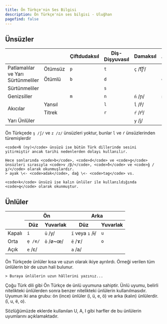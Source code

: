 ```yaml
---
title: Ön Türkçe'nin Ses Bilgisi
description: Ön Türkçe'nin ses bilgisi - Uluğhan
pagefind: false
---
```




## Ünsüzler

<table>
    <thead>
        <tr>
            <th style="width: 25%;"></th>
            <th style="width: 15%;"></th>
            <th>Çiftdudaksıl</th>
            <th>Diş-Dişyuvasıl</th>
            <th>Damaksıl</th>
            <th>Artdamaksıl</th>
            <th>Gırtlaksıl</th>
        </tr>
    </thead>
    <tbody>
        <tr>
            <td rowspan="2" class="category">Patlamalılar ve Yarı Sürtünmeliler</td>
            <td>Ötümsüz</td>
            <td><code>p</code></td>
            <td><code>t</code></td>
            <td><code>ç</code> /t͡ʃʲ/</td>
            <td><code>k</code></td>
            <td></td>
        </tr>
        <tr>
            <td>Ötümlü</td>
            <td><code>b</code></td>
            <td><code>d</code></td>
            <td></td>
            <td><code>g</code></td>
            <td></td>
        </tr>
        <tr>
            <td class="category">Sürtünmeliler</td>
            <td></td>
            <td></td>
            <td><code>s</code></td>
            <td></td>
            <td></td>
            <td><code>h</code></td>
        </tr>
        <tr>
            <td class="category">Genizsiller</td>
            <td></td>
            <td><code>m</code></td>
            <td><code>n</code></td>
            <td><code>ń</code> /ɲ/</td>
            <td><code>ñ</code> /ŋ/</td>
            <td></td>
        </tr>
        <tr>
            <td rowspan="2" class="category">Akıcılar</td>
            <td>Yansıl</td>
            <td></td>
            <td><code>l</code></td>
            <td><code>ĺ</code> /lʲ/</td>
            <td></td>
            <td></td>
        </tr>
        <tr>
            <td>Titrek</td>
            <td></td>
            <td><code>r</code></td>
            <td><code>ŕ</code> /rʲ/</td>
            <td></td>
            <td></td>
        </tr>
        <tr>
            <td class="category">Yarı Ünlüler</td>
            <td></td>
            <td></td>
            <td></td>
            <td><code>y</code> /j/</td>
            <td></td>
            <td></td>
        </tr>
    </tbody>

</table>

<Aside type="note" title="Diğer ünsüzler nerede?">
    Ön Türkçede <code>ş /ʃ/</code> ve <code>z /z/</code> ünsüzleri yoktur, bunlar <code>ĺ</code> ve <code>ŕ</code> ünsüzlerinden türemişlerdir
    
    <code>Ń (ny)</code> ünsüzü ise bütün Türk dillerinde sesini yitirmiştir ancak tarihi nedenlerden dolayı kullanılır.

    Hece sonlarında <code>b</code>, <code>d</code> ve <code>g</code> ünsüzleri sırasıyla <code>v /β/</code>, <code>ð</code> ve <code>ğ /ɣ/</code> olarak okunmuşlardır.
    > ayak \<- <code>adak</code>, dağ \<- <code>tag</code> vs.

    <code>k</code> ünsüzü ise kalın ünlüler ile kullanıldığında <code>q</code> olarak okunmuştur. 
    
</Aside>

## Ünlüler
<table>
    <thead>
        <tr>
            <th rowspan="2"></th>
            <th colspan="2">Ön</th>
            <th colspan="2">Arka</th>
        </tr>
        <tr>
            <th>Düz</th>
            <th>Yuvarlak</th>
            <th>Düz</th>
            <th>Yuvarlak</th>
        </tr>
    </thead>
    <tbody>
        <tr>
            <td class="category">Kapalı</td>
            <td><code>i</code></td>
            <td><code>ü</code> /y/</td>
            <td><code>ï</code> veya <code>ı</code> /ɨ/</td>
            <td><code>u</code></td>
        </tr>
        <tr>
            <td class="category">Orta</td>
            <td><code>ẹ /e/</code></td>
            <td><code>ö</code> /ø~œ/</td>
            <td><code>ë</code> /ɤ/</td>
            <td><code>o</code></td>
        </tr>
        <tr>
            <td class="category">Açık</td>
            <td><code>e</code> /ɛ/</td>
            <td></td>
            <td><code>a</code> /a/</td>
            <td></td>
        </tr>
    </tbody>
</table>

<Aside type="note" title="Uzun Ünlüler ">
    Ön Türkçede ünlüler kısa ve uzun olarak ikiye ayrılırdı. Örneği verilen tüm ünlülerin bir de uzun hali bulunur.
    
    > Buraya ünlülerin uzun hâllerini yazınız...
</Aside>

<Aside type="note" title="Ünlü Uyumu">
Çoğu Türk dili gibi Ön Türkçe de ünlü uyumuna sahiptir. Ünlü uyumu, belirli nitelikteki ünlülerden sonra benzer nitelikteki ünlülerin kullanılmasıdır. Uyumun iki ana grubu: ön (ince) ünlüler (i, ü, e, ö) ve arka (kalın) ünlülerdir. (ï, u, ë, o).

Sözlüğümüzde eklerde kullanılan U, A, I gibi harfler de bu ünlülerin uyumlarını açıklamaktadır.
</Aside>